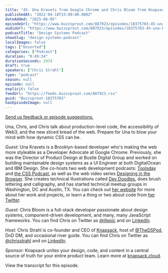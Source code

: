 ```yaml
---
title: "45. Una Kravets from Google Chrome and Chris Bloom from Knapsack: The internet’s dirty secret"
publishedAt: "2022-04-18T15:00:00.000Z"
dateAdded: "2025-06-05"
episodeUrl: "https://www.buzzsprout.com/887923/episodes/10375703-45-una-kravets-from-google-chrome-and-chris-bloom-from-knapsack-the-internet-s-dirty-secret.mp3"
audioUrl: "https://www.buzzsprout.com/887923/episodes/10375703-45-una-kravets-from-google-chrome-and-chris-bloom-from-knapsack-the-internet-s-dirty-secret.mp3"
podcastTitle: "Design Systems Podcast"
showSlug: "design-systems-podcast"
localImages: false
tags: ["Unsorted"]
categories: ["Podcast"]
duration: "0:49:34"
durationSeconds: 2974
draft: true
speakers: ["Chris Strahl"]
type: "podcast"
season: null
episode: null
explicit: false
feedUrl: "https://feeds.buzzsprout.com/887923.rss"
guid: "Buzzsprout-10375703"
hasEpisodeImage: null
---
```

[Send us feedback or episode suggestions.](https://www.buzzsprout.com/twilio/text_messages/887923/open_sms)

Una, Chris, and Chris talk about production-level code, the accessibility of Web3, and the new sliced bread of the web. Prepare for Una to blow your mind with how dynamic CSS can be.

_Guest:_ Una Kravets is ​​a Brooklyn-based developer who's making the web more styleable as a Developer Advocate at Google Chrome. Previously, she was the Director of Product Design at Bustle Digital Group and worked on building maintainable design systems as a UI Engineer at both DigitalOcean and IBM Design. She co-hosts two web development podcasts: [Toolsday](https://marcoroth.dev/) and [the CSS Podcast](https://pod.link/thecsspodcast), as well as the web video series [Designing in the Browser](https://www.youtube.com/playlist?list=PLNYkxOF6rcIDI0QtJvW6vKonTxn6azCsD). She creates technical illustrations called [Dev Doodles](https://www.instagram.com/dev_doodles/), does brush lettering and calligraphy, and has started technical meetup groups in Washington, DC and Austin, TX. You can check out [her website](https://una.im/) for more about her work and projects, or learn a thing or two about code from [her Twitter](https://twitter.com/Una).

_Guest:_ Chris Bloom is a full-stack developer passionate about design systems, component-driven development, and many, many JavaScript frameworks. You can find Chris on Twitter as [@illepic](https://twitter.com/illepic) and on [LinkedIn](https://www.linkedin.com/in/illepic/).

_Host:_ Chris Strahl is co-founder and CEO of [Knapsack](https://www.knapsack.cloud/), host of [@TheDSPod](https://twitter.com/thedspod), DnD DM, and occasional river guide. You can find Chris on Twitter as [@chrisstrahl](https://twitter.com/chrisstrahl) and on [LinkedIn](https://www.linkedin.com/in/chrisstrahl/).

_Sponsor:_ Knapsack unites your design, code, and content in a central source of truth for your entire product team. Learn more at [knapsack.cloud](https://www.knapsack.cloud/).

View the transcript for this episode.
